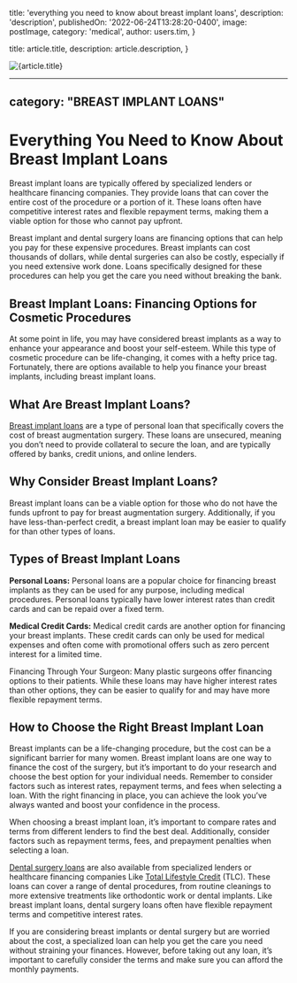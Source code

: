 
  title: 'everything you need to know about breast implant loans',
  description: 'description',
  publishedOn: '2022-06-24T13:28:20-0400',
  image: postImage,
  category: 'medical',
  author: users.tim,
}

  title: article.title,
  description: article.description,
}


<Image src={postImage} alt={article.title} />

---
category: "BREAST IMPLANT LOANS"
---

# Everything You Need to Know About Breast Implant Loans

Breast implant loans are typically offered by specialized lenders or healthcare financing companies. They provide loans that can cover the entire cost of the procedure or a portion of it. These loans often have competitive interest rates and flexible repayment terms, making them a viable option for those who cannot pay upfront.

Breast implant and dental surgery loans are financing options that can help you pay for these expensive procedures. Breast implants can cost thousands of dollars, while dental surgeries can also be costly, especially if you need extensive work done. Loans specifically designed for these procedures can help you get the care you need without breaking the bank.

## Breast Implant Loans: Financing Options for Cosmetic Procedures

At some point in life, you may have considered breast implants as a way to enhance your appearance and boost your self-esteem. While this type of cosmetic procedure can be life-changing, it comes with a hefty price tag. Fortunately, there are options available to help you finance your breast implants, including breast implant loans.

## What Are Breast Implant Loans?

[Breast implant loans](https://tlc.com.au/how-breast-implant-loans-could-revive-self-confidence/) are a type of personal loan that specifically covers the cost of breast augmentation surgery. These loans are unsecured, meaning you don’t need to provide collateral to secure the loan, and are typically offered by banks, credit unions, and online lenders.

## Why Consider Breast Implant Loans?

Breast implant loans can be a viable option for those who do not have the funds upfront to pay for breast augmentation surgery. Additionally, if you have less-than-perfect credit, a breast implant loan may be easier to qualify for than other types of loans.

## Types of Breast Implant Loans

**Personal Loans:** Personal loans are a popular choice for financing breast implants as they can be used for any purpose, including medical procedures. Personal loans typically have lower interest rates than credit cards and can be repaid over a fixed term.

**Medical Credit Cards:** Medical credit cards are another option for financing your breast implants. These credit cards can only be used for medical expenses and often come with promotional offers such as zero percent interest for a limited time.

Financing Through Your Surgeon: Many plastic surgeons offer financing options to their patients. While these loans may have higher interest rates than other options, they can be easier to qualify for and may have more flexible repayment terms.

## How to Choose the Right Breast Implant Loan

Breast implants can be a life-changing procedure, but the cost can be a significant barrier for many women. Breast implant loans are one way to finance the cost of the surgery, but it’s important to do your research and choose the best option for your individual needs. Remember to consider factors such as interest rates, repayment terms, and fees when selecting a loan. With the right financing in place, you can achieve the look you’ve always wanted and boost your confidence in the process.

When choosing a breast implant loan, it’s important to compare rates and terms from different lenders to find the best deal. Additionally, consider factors such as repayment terms, fees, and prepayment penalties when selecting a loan.

[Dental surgery loans](https://tlc.com.au/dental-surgery-loans-a-real-time-financing-for-your-bright-smile/) are also available from specialized lenders or healthcare financing companies Like [Total Lifestyle Credit](https://tlc.com.au/) (TLC). These loans can cover a range of dental procedures, from routine cleanings to more extensive treatments like orthodontic work or dental implants. Like breast implant loans, dental surgery loans often have flexible repayment terms and competitive interest rates.

If you are considering breast implants or dental surgery but are worried about the cost, a specialized loan can help you get the care you need without straining your finances. However, before taking out any loan, it’s important to carefully consider the terms and make sure you can afford the monthly payments.
